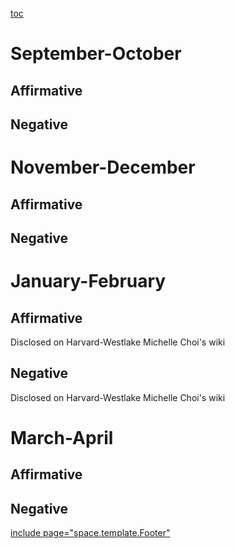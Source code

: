 [[toc]]
=September-October= 
==Affirmative== 
==Negative== 

=November-December= 
==Affirmative== 
==Negative== 

=January-February= 
==Affirmative== 
Disclosed on Harvard-Westlake Michelle Choi's wiki
==Negative== 
Disclosed on Harvard-Westlake Michelle Choi's wiki

=March-April= 
==Affirmative== 
==Negative== 

[[include page="space.template.Footer"]]
